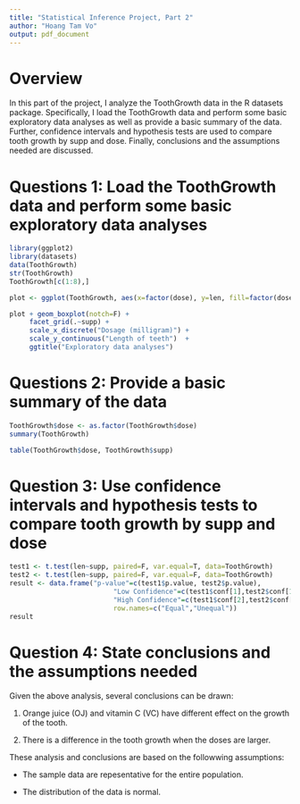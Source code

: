 ```yaml
---
title: "Statistical Inference Project, Part 2"
author: "Hoang Tam Vo"
output: pdf_document
---
```


# Overview


In this part of the project, I analyze the ToothGrowth data in the R datasets package. Specifically, I load the ToothGrowth data and perform some basic exploratory data analyses as well as provide a basic summary of the data. Further, confidence intervals and hypothesis tests are used to compare tooth growth by supp and dose. Finally, conclusions and the assumptions needed are discussed. 

# Questions 1: Load the ToothGrowth data and perform some basic exploratory data analyses


```r
library(ggplot2)
library(datasets)
data(ToothGrowth)
str(ToothGrowth)
ToothGrowth[c(1:8),]
```

```r
plot <- ggplot(ToothGrowth, aes(x=factor(dose), y=len, fill=factor(dose)))

plot + geom_boxplot(notch=F) +
     facet_grid(.~supp) +
     scale_x_discrete("Dosage (milligram)") +   
     scale_y_continuous("Length of teeth")  + 
     ggtitle("Exploratory data analyses")
```


# Questions 2: Provide a basic summary of the data


```r
ToothGrowth$dose <- as.factor(ToothGrowth$dose)
summary(ToothGrowth)
```

```r
table(ToothGrowth$dose, ToothGrowth$supp)

```


# Question 3: Use confidence intervals and hypothesis tests to compare tooth growth by supp and dose

```r
test1 <- t.test(len~supp, paired=F, var.equal=T, data=ToothGrowth)
test2 <- t.test(len~supp, paired=F, var.equal=F, data=ToothGrowth)
result <- data.frame("p-value"=c(test1$p.value, test2$p.value),
                          "Low Confidence"=c(test1$conf[1],test2$conf[1]),
                          "High Confidence"=c(test1$conf[2],test2$conf[2]),
                          row.names=c("Equal","Unequal"))
result
```


# Question 4: State  conclusions and the assumptions needed

Given the above analysis, several conclusions can be drawn: 

1. Orange juice (OJ) and vitamin C (VC) have different effect on the growth of the tooth.

2. There is a difference in the tooth growth when the doses are larger.

These analysis and conclusions are based on the followwing assumptions:

* The sample data are repesentative for the entire population.

* The distribution of the data is normal.

